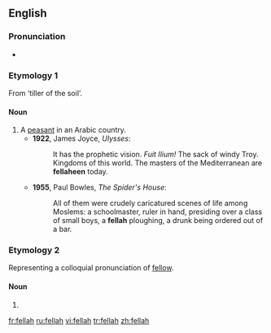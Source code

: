 ==English==

===Pronunciation===
* {{IPA|/ˈfɛlə/}}

===Etymology 1===
From {{etyl|ar}} {{Arab|[[فلاح|فَلَّاح]]}} ‘tiller of the soil’.

====Noun====
{{en-noun|fellahin|pl2=fellaheen}}

# A [[peasant]] in an Arabic country.
#* '''1922''', James Joyce, ''Ulysses'':
#*: It has the prophetic vision.  ''Fuit Ilium!''  The sack of windy Troy.  Kingdoms of this world.  The masters of the Mediterranean are '''fellaheen''' today.
#* '''1955''', Paul Bowles, ''The Spider's House'':
#*: All of them were crudely caricatured scenes of life among Moslems: a schoolmaster, ruler in hand, presiding over a class of small boys, a '''fellah''' ploughing, a drunk being ordered out of a bar.

===Etymology 2===
Representing a colloquial pronunciation of [[fellow]].

====Noun====
{{en-noun}}

# {{alternative spelling of|[[fella]]}}

[[fr:fellah]]
[[ru:fellah]]
[[vi:fellah]]
[[tr:fellah]]
[[zh:fellah]]